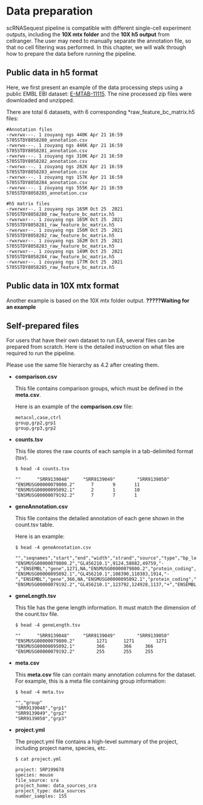 # Data preparation

scRNASequest pipeline is compatible with different single-cell experiment outputs, including the **10X mtx folder** and the **10X h5 output** from cellranger. The user may need to manually separate the annotation file, so that no cell filtering was performed. In this chapter, we will walk through how to prepare the data before running the pipeline.

## Public data in h5 format

Here, we first present an example of the data processing steps using a public EMBL EBI dataset: [E-MTAB-11115](https://www.ebi.ac.uk/arrayexpress/experiments/E-MTAB-11115/){target="_blank"}. The nine processed zip files were downloaded and unzipped.

There are total 6 datasets, with 6 corresponding *raw_feature_bc_matrix.h5 files:

```
#Annotation files
-rwxrwx---. 1 zouyang ngs 440K Apr 21 16:59 5705STDY8058280_annotation.csv
-rwxrwx---. 1 zouyang ngs 446K Apr 21 16:59 5705STDY8058281_annotation.csv
-rwxrwx---. 1 zouyang ngs 310K Apr 21 16:59 5705STDY8058282_annotation.csv
-rwxrwx---. 1 zouyang ngs 282K Apr 21 16:59 5705STDY8058283_annotation.csv
-rwxrwx---. 1 zouyang ngs 157K Apr 21 16:59 5705STDY8058284_annotation.csv
-rwxrwx---. 1 zouyang ngs 555K Apr 21 16:59 5705STDY8058285_annotation.csv

#h5 matrix files
-rwxrwxr--. 1 zouyang ngs 165M Oct 25  2021 5705STDY8058280_raw_feature_bc_matrix.h5
-rwxrwxr--. 1 zouyang ngs 165M Oct 25  2021 5705STDY8058281_raw_feature_bc_matrix.h5
-rwxrwxr--. 1 zouyang ngs 156M Oct 25  2021 5705STDY8058282_raw_feature_bc_matrix.h5
-rwxrwxr--. 1 zouyang ngs 162M Oct 25  2021 5705STDY8058283_raw_feature_bc_matrix.h5
-rwxrwxr--. 1 zouyang ngs 149M Oct 25  2021 5705STDY8058284_raw_feature_bc_matrix.h5
-rwxrwxr--. 1 zouyang ngs 177M Oct 25  2021 5705STDY8058285_raw_feature_bc_matrix.h5
```

## Public data in 10X mtx format

Another example is based on the 10X mtx folder output. **?????Waiting for an example**





## Self-prepared files

For users that have their own dataset to run EA, several files can be prepared from scratch. Here is the detailed instruction on what files are required to run the pipeline.

Please use the same file hierarchy as 4.2 after creating them.

- **comparison.csv**
    
  This file contains comparison groups, which must be defined in the **meta.csv**.
    
  Here is an example of the **comparison.csv** file:
    
  ```
  metacol,case,ctrl
  group,grp2,grp1
  group,grp3,grp2
  ```

- **counts.tsv**

  This file stores the raw counts of each sample in a tab-delimited format (tsv).

  ```
  $ head -4 counts.tsv

  ""      "SRR9139048"     "SRR9139049"        "SRR9139050"
  "ENSMUSG00000079800.2"      7       9       11
  "ENSMUSG00000095092.1"      2       1       10
  "ENSMUSG00000079192.2"      7       7       1
  ```

- **geneAnnotation.csv**

   This file contains the detailed annotation of each gene shown in the count.tsv table.
   
   Here is an example:

  ```
  $ head -4 geneAnnotation.csv
  
  "","seqnames","start","end","width","strand","source","type","bp_length","phase","UniqueID","gene_type","Gene.Name","level","mgi_id","havana_gene","tag","id"
"ENSMUSG00000079800.2","GL456210.1",9124,58882,49759,"-","ENSEMBL","gene",1271,NA,"ENSMUSG00000079800.2","protein_coding","AC125149.3","3",NA,NA,NA,1
"ENSMUSG00000095092.1","GL456210.1",108390,110303,1914,"-","ENSEMBL","gene",366,NA,"ENSMUSG00000095092.1","protein_coding","AC125149.5","3",NA,NA,NA,2
"ENSMUSG00000079192.2","GL456210.1",123792,124928,1137,"+","ENSEMBL","gene",255,NA,"ENSMUSG00000079192.2","protein_coding","AC125149.1","3",NA,NA,NA,3
   ```

- **geneLength.tsv**

  This file has the gene length information. It must match the dimension of the count.tsv file.

  ```
  $ head -4 geneLength.tsv
  
  ""      "SRR9139048"     "SRR9139049"        "SRR9139050"
  "ENSMUSG00000079800.2"        1271      1271        1271
  "ENSMUSG00000095092.1"        366       366     366
  "ENSMUSG00000079192.2"        255       255     255
  ```

- **meta.csv**

  This **meta.csv** file can contain many annotation columns for the dataset. For example, this is a meta file containing group information:
  
  ```
  $ head -4 meta.tsv
  
  "","group"
  "SRR9139048","grp1"
  "SRR9139049","grp2"
  "SRR9139050","grp3"
  ```

- **project.yml**

  The project.yml file contains a high-level summary of the project, including project name, species, etc.

  ```
  $ cat project.yml
  
  project: SRP199678
  species: mouse
  file_source: sra
  project_home: data_sources_sra
  project_type: data_sources
  number_samples: 155
  ```
